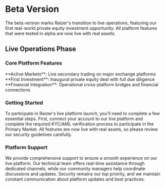 
# Beta Version

The beta version marks Raizer's transition to live operations, featuring our first real-world private equity investment opportunity. All platform features that were tested in alpha are now live with real assets.

<Highlight 
  type="feature"
  title="Live Platform Launch"
  description="Experience Raizer Platform in live operations with our inaugural private equity investment opportunity. All features are now live with real assets."
/>

## Live Operations Phase

### Core Platform Features
<div className="mt-6">
<Feature icon={Network}>**Active Markets**: Live secondary trading on major exchange platforms</Feature>
<Feature icon={DollarSign}>**First Investment**: Inaugural private equity deal with full due diligence</Feature>
<Feature icon={Building2}>**Financial Integration**: Operational cross-platform bridges and financial connections</Feature>
</div>

### Getting Started

To participate in Raizer's live platform launch, you'll need to complete a few essential steps. First, connect your account to our live platform and complete the required KYC/AML verification process to participate in the Primary Market. All features are now live with real assets, so please review our security guidelines carefully.

### Platform Support

We provide comprehensive support to ensure a smooth experience on our live platform. Our technical team offers real-time assistance through dedicated channels, while our community managers help coordinate discussions and updates. Security remains our top priority, and we maintain constant communication about platform updates and best practices.

<Highlight 
  type="success"
  title="Join the Revolution"
  description="Be part of the first wave of investors using Raizer Platform to access private equity investments through digital innovation."
/> 
